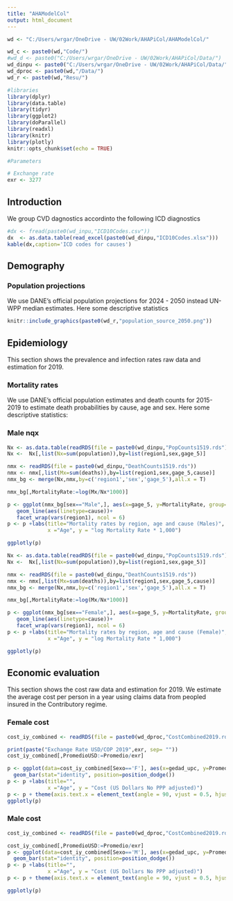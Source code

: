 ```yaml
---
title: "AHAModelCol"
output: html_document
---
```


```r
wd <- "C:/Users/wrgar/OneDrive - UW/02Work/AHAPiCol/AHAModelCol/"

wd_c <- paste0(wd,"Code/")
#wd_d <- paste0("C:/Users/wrgar/OneDrive - UW/02Work/AHAPiCol/Data/")
wd_dinpu <- paste0("C:/Users/wrgar/OneDrive - UW/02Work/AHAPiCol/Data/")
wd_dproc <- paste0(wd,"/Data/")
wd_r <- paste0(wd,"Resu/")

#libraries
library(dplyr)
library(data.table)
library(tidyr)
library(ggplot2)
library(doParallel)
library(readxl)
library(knitr)
library(plotly)
knitr::opts_chunk$set(echo = TRUE)

#Parameters

# Exchange rate
exr <- 3277
```

## Introduction

We group CVD dagnostics accordinto the following ICD diagnostics

```r
#dx <- fread(paste0(wd_inpu,"ICD10Codes.csv"))
dx  <- as.data.table(read_excel(paste0(wd_dinpu,"ICD10Codes.xlsx")))
kable(dx,caption='ICD codes for causes')
```

## Demography

### Population projections
<!-- This is an R Markdown document. Markdown is a simple formatting syntax for authoring HTML, PDF, and MS Word documents. For more details on using R Markdown see <http://rmarkdown.rstudio.com>. -->

<!-- When you click the **Knit** button a document will be generated that includes both content as well as the output of any embedded R code chunks within the document. You can embed an R code chunk like this: -->

We use DANE's official population projections for 2024 - 2050 instead UN-WPP median estimates. Here some descriptive statistics

```r
knitr::include_graphics(paste0(wd_r,"population_source_2050.png"))

```


## Epidemiology

This section shows the prevalence and infection rates raw data and estimation for 2019.

### Mortality rates

We use DANE's official population estimates and death counts for 2015-2019 to estimate death probabilities by cause, age and sex. Here some descriptive statistics:

### Male nqx

```r
Nx <- as.data.table(readRDS(file = paste0(wd_dinpu,"PopCounts1519.rds")))
Nx <-  Nx[,list(Nx=sum(population)),by=list(region1,sex,gage_5)]

nmx <- readRDS(file = paste0(wd_dinpu,"DeathCounts1519.rds"))
nmx <- nmx[,list(Mx=sum(deaths)),by=list(region1,sex,gage_5,cause)]  
nmx_bg <- merge(Nx,nmx,by=c('region1','sex','gage_5'),all.x = T)

nmx_bg[,MortalityRate:=log(Mx/Nx*1000)]

p <- ggplot(nmx_bg[sex=="Male",], aes(x=gage_5, y=MortalityRate, group=cause,colour=cause)) +
   geom_line(aes(linetype=cause))+
   facet_wrap(vars(region1), ncol = 6)
p <- p +labs(title="Mortality rates by region, age and cause (Males)",
             x ="Age", y = "log Mortality Rate * 1,000")

ggplotly(p)

```

```r
Nx <- as.data.table(readRDS(file = paste0(wd_dinpu,"PopCounts1519.rds")))
Nx <-  Nx[,list(Nx=sum(population)),by=list(region1,sex,gage_5)]

nmx <- readRDS(file = paste0(wd_dinpu,"DeathCounts1519.rds"))
nmx <- nmx[,list(Mx=sum(deaths)),by=list(region1,sex,gage_5,cause)]  
nmx_bg <- merge(Nx,nmx,by=c('region1','sex','gage_5'),all.x = T)

nmx_bg[,MortalityRate:=log(Mx/Nx*1000)]

p <- ggplot(nmx_bg[sex=="Female",], aes(x=gage_5, y=MortalityRate, group=cause,colour=cause)) +
   geom_line(aes(linetype=cause))+
   facet_wrap(vars(region1), ncol = 6)
p <- p +labs(title="Mortality rates by region, age and cause (Female)",
             x ="Age", y = "log Mortality Rate * 1,000")

ggplotly(p)

```
<!-- Note that the `echo = FALSE` parameter was added to the code chunk to prevent printing of the R code that generated the plot. -->

## Economic evaluation

This section shows the cost raw data and estimation for 2019. We estimate the average cost per person in a year using claims data from peopled insured in the Contributory regime. 

### Female cost

```r
cost_iy_combined <- readRDS(file = paste0(wd_dproc,"CostCombined2019.rds"))

print(paste("Exchange Rate USD/COP 2019",exr, sep= ""))
cost_iy_combined[,PromedioUSD:=Promedio/exr]

p <- ggplot(data=cost_iy_combined[Sexo=='F'], aes(x=gedad_upc, y=PromedioUSD, fill=cause)) +
  geom_bar(stat="identity", position=position_dodge())
p <- p +labs(title="",
             x ="Age", y = "Cost (US Dollars No PPP adjusted)")
p <- p + theme(axis.text.x = element_text(angle = 90, vjust = 0.5, hjust=1))
ggplotly(p)

```

### Male cost

```r
cost_iy_combined <- readRDS(file = paste0(wd_dproc,"CostCombined2019.rds"))

cost_iy_combined[,PromedioUSD:=Promedio/exr]
p <- ggplot(data=cost_iy_combined[Sexo=='M'], aes(x=gedad_upc, y=PromedioUSD, fill=cause)) +
  geom_bar(stat="identity", position=position_dodge())
p <- p +labs(title="",
             x ="Age", y = "Cost (US Dollars No PPP adjusted)")
p <- p + theme(axis.text.x = element_text(angle = 90, vjust = 0.5, hjust=1))

ggplotly(p)

```

